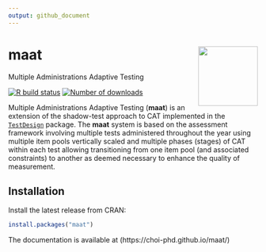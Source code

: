 ```yaml
---
output: github_document
---
```


# maat <img src="man/figures/maat_Fig.png" align="right" width="120px"/>

Multiple Administrations Adaptive Testing

<!-- badges: start -->
[![R build status](https://github.com/choi-phd/maat/actions/workflows/r.yml/badge.svg)](https://github.com/choi-phd/maat/actions)
[![Number of downloads](https://cranlogs.r-pkg.org/badges/grand-total/maat?color=lightgrey)](https://cran.r-project.org/package=maat)
<!-- badges: end -->

Multiple Administrations Adaptive Testing (**maat**) is an extension of the shadow-test approach to CAT implemented in the [`TestDesign`](https://github.com/choi-phd/TestDesign) package. The **maat** system is based on the assessment framework involving multiple tests administered throughout the year using multiple item pools vertically scaled and multiple phases (stages) of CAT within each test allowing transitioning from one item pool (and associated constraints) to another as deemed necessary to enhance the quality of measurement. 

## Installation

Install the latest release from CRAN:

```r
install.packages("maat")
```

The documentation is available at (https://choi-phd.github.io/maat/)

